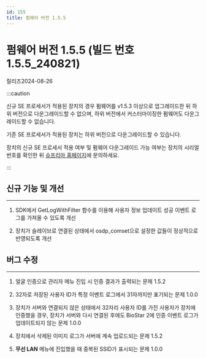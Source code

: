 ```yaml
---
id: 155
title: 펌웨어 버전 1.5.5
---
```


# 펌웨어 버전 1.5.5 (빌드 번호 1.5.5_240821)

릴리즈<Separator/>2024-08-26

:::caution

신규 SE 프로세서가 적용된 장치의 경우 펌웨어를 v1.5.3 이상으로 업그레이드한 뒤 하위 버전으로 다운그레이드할 수 없으며, 하위 버전에서 커스터마이징한 펌웨어도 다운그레이드할 수 없습니다.

기존 SE 프로세서가 적용된 장치는 하위 버전으로 다운그레이드할 수 있습니다.

장치의 신규 SE 프로세서 적용 여부 및 펌웨어 다운그레이드 가능 여부는 장치의 시리얼 번호를 확인한 뒤 [슈프리마 홈페이지](https://supremainc.com)에 문의하세요.

:::

## 신규 기능 및 개선

---

1. SDK에서 GetLogWithFilter 함수를 이용해 사용자 정보 업데이트 성공 이벤트 로그를 가져올 수 있도록 개선

1. 장치가 슬레이브로 연결된 상태에서 osdp_comset으로 설정한 값들이 정상적으로 반영되도록 개선

## 버그 수정

---

<BugLists>

1. 얼굴 인증으로 관리자 메뉴 진입 시 인증 결과가 출력되는 문제 <Badge>1.5.2</Badge>

1. 32자로 저장된 사용자 ID가 특정 이벤트 로그에서 31자까지만 표기되는 문제 <Badge>1.0.0</Badge>

1. 장치가 서버와 연결되지 않은 상태에서 32자리 사용자 ID를 가진 사용자가 장치에 인증했을 경우, 장치가 서버와 다시 연결된 후에도 BioStar 2에 인증 이벤트 로그가 업데이트되지 않는 문제 <Badge>1.0.0</Badge>

1. 장치에서 삭제된 이미지 로그가 서버에 계속 업로드되는 문제 <Badge>1.5.2</Badge>

1. **무선 LAN** 메뉴에 진입했을 때 중복된 SSID가 표시되는 문제 <Badge>1.0.0</Badge>

</BugLists>